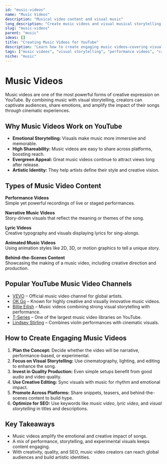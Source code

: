 ```yaml
---
id: "music-videos"
name: "Music Videos"
description: "Musical video content and visual music"
long_description: "Create music videos and visual musical storytelling content"
slug: "music-videos"
parent: "music"
ideas: []
title: "Creating Music Videos for YouTube"
description: "Learn how to create engaging music videos—covering visual storytelling, performance, editing techniques, and creative direction."
tags: ["music videos", "visual storytelling", "performance videos", "creative direction", "music editing", "cinematic music content"]
niche: "music"
---
```


# Music Videos

Music videos are one of the most powerful forms of creative expression on YouTube. By combining music with visual storytelling, creators can captivate audiences, share emotions, and amplify the impact of their songs through cinematic experiences.

## Why Music Videos Work on YouTube

- **Emotional Storytelling:** Visuals make music more immersive and memorable.  
- **High Shareability:** Music videos are easy to share across platforms, boosting reach.  
- **Evergreen Appeal:** Great music videos continue to attract views long after release.  
- **Artistic Identity:** They help artists define their style and creative vision.  
 
## Types of Music Video Content

**Performance Videos**  
Simple yet powerful recordings of live or staged performances.  

**Narrative Music Videos**  
Story-driven visuals that reflect the meaning or themes of the song.  

**Lyric Videos**  
Creative typography and visuals displaying lyrics for sing-alongs.  

**Animated Music Videos**  
Using animation styles like 2D, 3D, or motion graphics to tell a unique story.  

**Behind-the-Scenes Content**  
Showcasing the making of a music video, including creative direction and production.  

## Popular YouTube Music Video Channels

- [VEVO](https://www.youtube.com/@vevo) – Official music video channel for global artists.  
- [OK Go](https://www.youtube.com/@okgo) – Known for highly creative and visually innovative music videos.  
- [Billie Eilish](https://www.youtube.com/@BillieEilish) – Music videos combining strong visual storytelling with performance.  
- [T-Series](https://www.youtube.com/@tseries) – One of the largest music video libraries on YouTube.  
- [Lindsey Stirling](https://www.youtube.com/@LindseyStirling) – Combines violin performances with cinematic visuals.  

## How to Create Engaging Music Videos

1. **Plan the Concept:** Decide whether the video will be narrative, performance-based, or experimental.  
2. **Focus on Visual Storytelling:** Use cinematography, lighting, and editing to enhance the song.  
3. **Invest in Quality Production:** Even simple setups benefit from good audio and video quality.  
4. **Use Creative Editing:** Sync visuals with music for rhythm and emotional impact.  
5. **Promote Across Platforms:** Share snippets, teasers, and behind-the-scenes content to build hype.  
6. **Optimize for SEO:** Use keywords like *music video*, *lyric video*, and *visual storytelling* in titles and descriptions.  

## Key Takeaways

- Music videos amplify the emotional and creative impact of songs.  
- A mix of performance, storytelling, and experimental visuals keeps content engaging.  
- With creativity, quality, and SEO, music video creators can reach global audiences and build artistic identities.  

